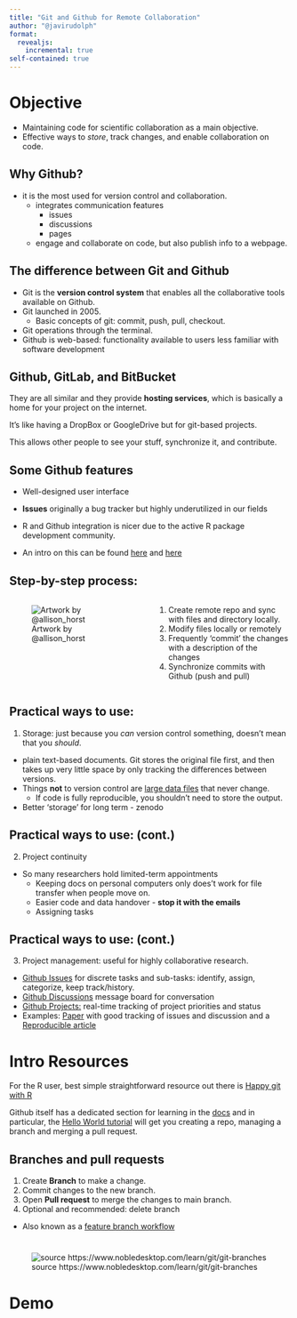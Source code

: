 ```yaml
---
title: "Git and Github for Remote Collaboration"
author: "@javirudolph"
format:
  revealjs: 
    incremental: true
self-contained: true
---
```



# Objective

- Maintaining code for scientific collaboration as a main objective.
- Effective ways to *store*, track changes, and enable collaboration on code. 

## Why Github? 
  - it is the most used for version control and collaboration.
	- integrates communication features
	  - issues
	  - discussions
	  - pages
	- engage and collaborate on code, but also publish info to a webpage. 


## The difference between Git and Github
- Git is the **version control system** that enables all the collaborative tools available on Github.
- Git launched in 2005. 
  - Basic concepts of git: commit, push, pull, checkout.
- Git operations through the terminal.
- Github is web-based: functionality available to users less familiar with software development
  

## Github, GitLab, and BitBucket 

They are all similar and they provide **hosting services**, which is basically a home for your project on the internet.

It's like having a DropBox or GoogleDrive but for git-based projects.

This allows other people to see your stuff, synchronize it, and contribute.

## Some Github features 
- Well-designed user interface
- **Issues** originally a bug tracker but highly underutilized in our fields
- R and Github integration is nicer due to the active R package development community.

- An intro on this can be found [here](https://peerj.com/preprints/3159v2/) and [here](https://journals.plos.org/ploscompbiol/article?id=10.1371/journal.pcbi.1004668)

## Step-by-step process:
:::: {.columns}

::: {.column width="50%"}
![Artwork by @allison_horst](ahorst_git_workflow.png)
:::

::: {.column width="50%"}
1. Create remote repo and sync with files and directory locally.
2. Modify files locally or remotely
3. Frequently ‘commit’ the changes with a description of the changes
4. Synchronize commits with Github (push and pull)

:::

::::

## Practical ways to use: 

1. Storage: just because you *can* version control something, doesn’t mean that you *should*. 
  - plain text-based documents. Git stores the original file first, and then takes up very little space by only tracking the differences between versions. 
  - Things **not** to version control are [large data files](https://docs.github.com/en/repositories/working-with-files/managing-large-files) that never change.
    - If code is fully reproducible, you shouldn’t need to store the output. 
  - Better ‘storage’ for long term - zenodo

## Practical ways to use: (cont.) 

2. Project continuity
  - So many researchers hold limited-term appointments
    - Keeping docs on personal computers only does’t work for file transfer when people move on. 
    - Easier code and data handover - **stop it with the emails**
    - Assigning tasks

## Practical ways to use: (cont.)  

3. Project management: useful for highly collaborative research. 
  - [Github Issues](https://docs.github.com/en/issues/tracking-your-work-with-issues/quickstart) for discrete tasks and sub-tasks: identify, assign, categorize, keep track/history.
  - [Github Discussions](https://docs.github.com/en/discussions/collaborating-with-your-community-using-discussions/about-discussions) message board for conversation
  - [Github Projects:](https://docs.github.com/en/issues/planning-and-tracking-with-projects/learning-about-projects/about-projects) real-time tracking of project priorities and status
- Examples: [Paper](https://github.com/fmsabatini/sPlotOpen_Manuscript) with good tracking of issues and discussion and a [Reproducible article](https://github.com/cboettig/noise-phenomena)


# Intro Resources

For the R user, best simple straightforward resource out there is [Happy git with R](https://happygitwithr.com/index.html)

Github itself has a dedicated section for learning in the [docs](https://docs.github.com/en/get-started) and in particular, the [Hello World tutorial](https://docs.github.com/en/get-started/quickstart/hello-world) will get you creating a repo, managing a branch and merging a pull request.

## Branches and pull requests

1.  Create **Branch** to make a change.
2.  Commit changes to the new branch.
3.  Open **Pull request** to merge the changes to main branch.
4.  Optional and recommended: delete branch
- Also known as a [feature branch workflow](https://www.atlassian.com/git/tutorials/comparing-workflows/feature-branch-workflow)

# 

![source https://www.nobledesktop.com/learn/git/git-branches](git-branches-merge.png)

# Demo 

